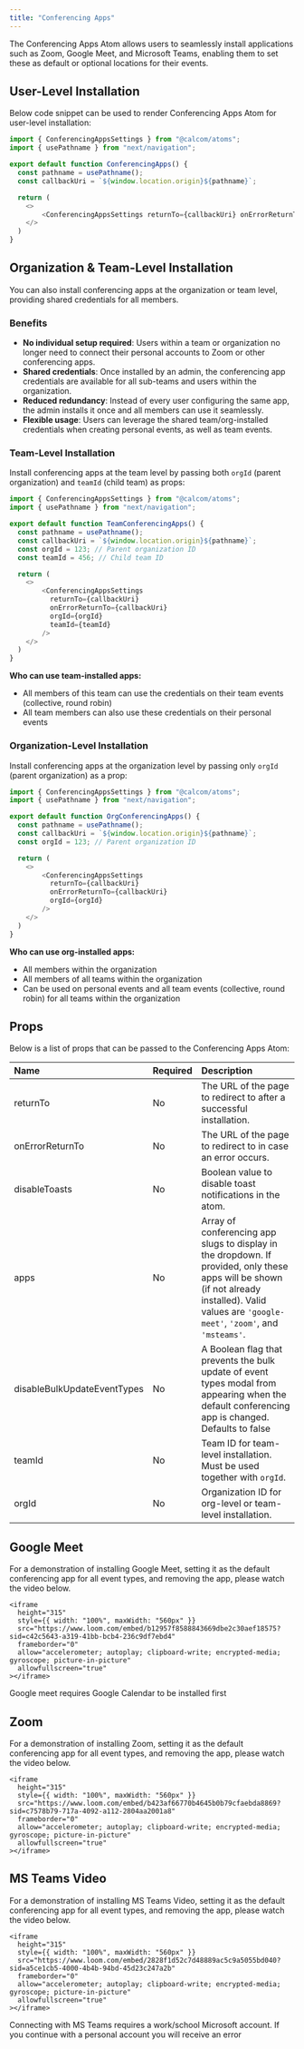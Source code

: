 ```yaml
---
title: "Conferencing Apps"
---
```


The Conferencing Apps Atom allows users to seamlessly install applications such as Zoom, Google Meet, and Microsoft Teams, enabling them to set these as default or optional locations for their events.

## User-Level Installation

Below code snippet can be used to render Conferencing Apps Atom for user-level installation:

```js
import { ConferencingAppsSettings } from "@calcom/atoms";
import { usePathname } from "next/navigation";

export default function ConferencingApps() {
  const pathname = usePathname();
  const callbackUri = `${window.location.origin}${pathname}`;

  return (
    <>
        <ConferencingAppsSettings returnTo={callbackUri} onErrorReturnTo={callbackUri} />
    </>
  )
}
```

## Organization & Team-Level Installation

You can also install conferencing apps at the organization or team level, providing shared credentials for all members.

### Benefits

- **No individual setup required**: Users within a team or organization no longer need to connect their personal accounts to Zoom or other conferencing apps.
- **Shared credentials**: Once installed by an admin, the conferencing app credentials are available for all sub-teams and users within the organization.
- **Reduced redundancy**: Instead of every user configuring the same app, the admin installs it once and all members can use it seamlessly.
- **Flexible usage**: Users can leverage the shared team/org-installed credentials when creating personal events, as well as team events.

### Team-Level Installation

Install conferencing apps at the team level by passing both `orgId` (parent organization) and `teamId` (child team) as props:

```js
import { ConferencingAppsSettings } from "@calcom/atoms";
import { usePathname } from "next/navigation";

export default function TeamConferencingApps() {
  const pathname = usePathname();
  const callbackUri = `${window.location.origin}${pathname}`;
  const orgId = 123; // Parent organization ID
  const teamId = 456; // Child team ID

  return (
    <>
        <ConferencingAppsSettings 
          returnTo={callbackUri} 
          onErrorReturnTo={callbackUri}
          orgId={orgId}
          teamId={teamId}
        />
    </>
  )
}
```

**Who can use team-installed apps:**
- All members of this team can use the credentials on their team events (collective, round robin)
- All team members can also use these credentials on their personal events

### Organization-Level Installation

Install conferencing apps at the organization level by passing only `orgId` (parent organization) as a prop:

```js
import { ConferencingAppsSettings } from "@calcom/atoms";
import { usePathname } from "next/navigation";

export default function OrgConferencingApps() {
  const pathname = usePathname();
  const callbackUri = `${window.location.origin}${pathname}`;
  const orgId = 123; // Parent organization ID

  return (
    <>
        <ConferencingAppsSettings 
          returnTo={callbackUri} 
          onErrorReturnTo={callbackUri}
          orgId={orgId}
        />
    </>
  )
}
```

**Who can use org-installed apps:**
- All members within the organization
- All members of all teams within the organization
- Can be used on personal events and all team events (collective, round robin) for all teams within the organization

## Props

Below is a list of props that can be passed to the Conferencing Apps Atom:

<p></p>

| Name                | Required | Description                                                                 |
| :------------------ | :------- | :-------------------------------------------------------------------------- |
| returnTo            | No       | The URL of the page to redirect to after a successful installation.    |
| onErrorReturnTo     | No       | The URL of the page to redirect to in case an error occurs.            |
| disableToasts       | No       | Boolean value to disable toast notifications in the atom.              |
| apps                | No       | Array of conferencing app slugs to display in the dropdown. If provided, only these apps will be shown (if not already installed). Valid values are `'google-meet'`, `'zoom'`, and `'msteams'`.    |
| disableBulkUpdateEventTypes | No | A Boolean flag that prevents the bulk update of event types modal from appearing when the default conferencing app is changed. Defaults to false |
| teamId              | No       | Team ID for team-level installation. Must be used together with `orgId`. |
| orgId               | No       | Organization ID for org-level or team-level installation. |


## Google Meet

For a demonstration of installing Google Meet, setting it as the default conferencing app for all event types, and removing the app, please watch the video below.

<p></p>

    <iframe
      height="315"
      style={{ width: "100%", maxWidth: "560px" }}
      src="https://www.loom.com/embed/b12957f8588843669dbe2c30aef18575?sid=c42c5643-a319-41bb-bcb4-236c9df7ebd4"
      frameborder="0"
      allow="accelerometer; autoplay; clipboard-write; encrypted-media; gyroscope; picture-in-picture"
      allowfullscreen="true"
    ></iframe>

<p></p>

<Info>Google meet requires Google Calendar to be installed first</Info>

## Zoom

For a demonstration of installing Zoom, setting it as the default conferencing app for all event types, and removing the app, please watch the video below.

<p></p>

    <iframe
      height="315"
      style={{ width: "100%", maxWidth: "560px" }}
      src="https://www.loom.com/embed/b423af66770b4645b0b79cfaebda8869?sid=c7578b79-717a-4092-a112-2804aa2001a8"
      frameborder="0"
      allow="accelerometer; autoplay; clipboard-write; encrypted-media; gyroscope; picture-in-picture"
      allowfullscreen="true"
    ></iframe>

<p></p>

## MS Teams Video 

For a demonstration of installing MS Teams Video, setting it as the default conferencing app for all event types, and removing the app, please watch the video below.

<p></p>

    <iframe
      height="315"
      style={{ width: "100%", maxWidth: "560px" }}
      src="https://www.loom.com/embed/2828f1d52c7d48889ac5c9a5055bd040?sid=a5ce1cb5-4000-4b4b-94bd-45d23c247a2b"
      frameborder="0"
      allow="accelerometer; autoplay; clipboard-write; encrypted-media; gyroscope; picture-in-picture"
      allowfullscreen="true"
    ></iframe>

<p></p>

<Info>
  Connecting with MS Teams requires a work/school Microsoft account.
  If you continue with a personal account you will receive an error
</Info>